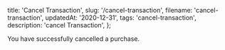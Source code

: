   title: 'Cancel Transaction',
  slug: '/cancel-transaction',
  filename: 'cancel-transaction',
  updatedAt: '2020-12-31',
  tags: 'cancel-transaction',
  description: 'cancel Transaction',
};

You have successfully cancelled a purchase.
